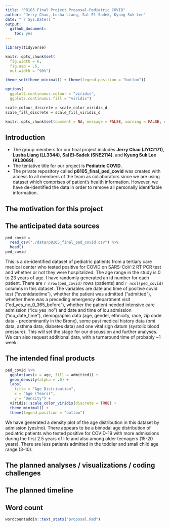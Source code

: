 ```yaml
---
title: "P8105 Final Project Proposal-Pediatric COVID"
author: "Jerry Chao, Lusha Liang, Sal El-Sadek, Kyung Suk Lee"
date: "`r Sys.Date()`"
output: 
  github_document:
    toc: yes
---
```


```r
library(tidyverse)

knitr::opts_chunk$set(
  fig.width = 6,
  fig.asp = .6,
  out.width = "90%")

theme_set(theme_minimal() + theme(legend.position = "bottom"))

options(
  ggplot2.continuous.colour = "viridis",
  ggplot2.continuous.fill = "viridis")

scale_colour_discrete = scale_color_viridis_d
scale_fill_discrete = scale_fill_viridis_d

knitr::opts_chunk$set(comment = NA, message = FALSE, warning = FALSE, echo = TRUE)
```

## Introduction

* The group members for our final project includes **Jerry Chao (JYC2171)**, **Lusha Liang (LL3344)**, **Sal El-Sadek (SNE2114)**, and **Kyung Suk Lee (KL3069)**.
* The tentative title for our project is **Pediatric COVID**.
* The private repository called **p8105_final_ped_covid** was created with access to all members of the team as collaborators since we are using dataset which comprises of patient's health information. However, we have de-identified the data in order to remove all personally identifiable information.

## The motivation for this project


## The anticipated data sources

```r
ped_covid =
  read_csv("./data/p8105_final_ped_covid.csv") %>% 
  head()
ped_covid
```

This is a de-identified dataset of pediatric patients from a tertiary care medical center who tested positive for COVID on SARS-CoV-2 RT PCR test and whether or not they were hospitalized.  The age range in the study is 0 to 23 years of age.  I have randomly generated an id number for each patient.  There are `r nrow(ped_covid)` rows (patients) and `r ncol(ped_covid)` columns in this dataset.  The variables are date and time of positive covid test ("eventdatetime"), whether the patient was admitted ("admitted"), whether there was a preceding emergency department visit ("ed_yes_no_0_365_before"), whether the patient needed intensive care admission ("icu_yes_no") and date and time of icu admission ("icu_date_time"), demographic data (age, gender, ethnicity, race, zip code data - predominantly in the Bronx), some past medical history data (bmi data, asthma data, diabetes data) and one vital sign datum (systolic blood pressure).  This will set the stage for our discussion and further analyses.  We can also request additional data, with a turnaround time of probably ~1 week.


## The intended final products

```r
ped_covid %>% 
  ggplot(aes(x = age, fill = admitted)) +
  geom_density(alpha = .6) +
  labs(
    title = "Age Distribution",
    x = "Age (Years)",
    y = "Density") +
  viridis::scale_color_viridis(discrete = TRUE) +
  theme_minimal() +
  theme(legend.position = "bottom")
```

We have generated a density plot of the age distribution in this dataset by admission (yes/no). There appears to be a bimodal age distribution of pediatric patients who tested positive for COVID-19 with more admissions during the first 2.5 years of life and also among older teenagers (15-20 years). There are less patients admitted in the toddler and small child age range (3-10).

## The planned analyses / visualizations / coding challenges


## The planned timeline


## Word count

```r
wordcountaddin::text_stats("proposal.Rmd")
```

